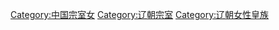 [[Category:中国宗室女|Category:中国宗室女]]
[[Category:辽朝宗室|Category:辽朝宗室]]
[[Category:辽朝女性皇族|Category:辽朝女性皇族]]